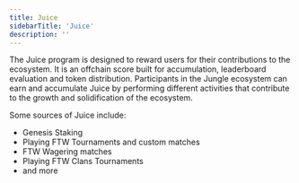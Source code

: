 ```yaml
---
title: Juice
sidebarTitle: 'Juice'
description: ''
---
```


The Juice program is designed to reward users for their contributions to the ecosystem. It is an offchain score built for accumulation, leaderboard evaluation and token distribution.
Participants in the Jungle ecosystem can earn and accumulate Juice by performing different activities that contribute to the growth and solidification of the ecosystem. 

Some sources of Juice include:
- Genesis Staking
- Playing FTW Tournaments and custom matches
- FTW Wagering matches
- Playing FTW Clans Tournaments
- and more
